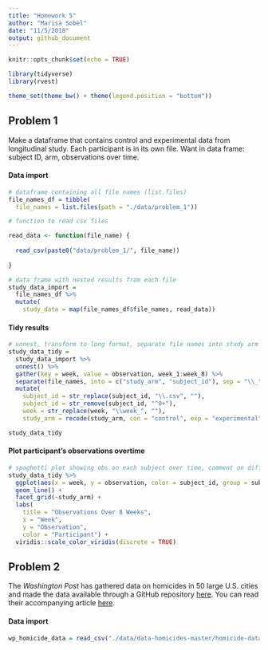 ```yaml
---
title: "Homework 5"
author: "Marisa Sobel"
date: "11/5/2018"
output: github_document
---
```


```r
knitr::opts_chunk$set(echo = TRUE)

library(tidyverse)
library(rvest)

theme_set(theme_bw() + theme(legend.position = "bottom"))
```

## Problem 1

Make a dataframe that contains control and experimental data from longitudinal study. Each participant is in its own file. Want in data frame: subject ID, arm, observations over time. 

#### Data import

```r
# dataframe containing all file names (list.files)
file_names_df = tibble(
  file_names = list.files(path = "./data/problem_1"))

# function to read csv files

read_data <- function(file_name) {
  
  read_csv(paste0("data/problem_1/", file_name))
  
}

# data frame with nested results from each file 
study_data_import = 
  file_names_df %>% 
  mutate(
    study_data = map(file_names_df$file_names, read_data))
```

#### Tidy results 

```r
# unnest, transform to long format, separate file names into study arm and subject ID
study_data_tidy = 
  study_data_import %>% 
  unnest() %>% 
  gather(key = week, value = observation, week_1:week_8) %>% 
  separate(file_names, into = c("study_arm", "subject_id"), sep = "\\_") %>% 
  mutate(
    subject_id = str_replace(subject_id, "\\.csv", ""),
    subject_id = str_remove(subject_id, "^0+"), 
    week = str_replace(week, "\\week_", ""), 
    study_arm = recode(study_arm, con = "control", exp = "experimental")) 

study_data_tidy
```

#### Plot participant's observations overtime 

```r
# spaghetti plot showing obs on each subject over time, comment on differences 
study_data_tidy %>% 
  ggplot(aes(x = week, y = observation, color = subject_id, group = subject_id)) + 
  geom_line() +
  facet_grid(~study_arm) +
  labs(
    title = "Observations Over 8 Weeks", 
    x = "Week", 
    y = "Observation", 
    color = "Participant") + 
  viridis::scale_color_viridis(discrete = TRUE)
```

## Problem 2

The *Washington Post* has gathered data on homicides in 50 large U.S. cities and made the data available through a GitHub repository [here](https://github.com/washingtonpost/data-homicides). You can read their accompanying article [here](https://www.washingtonpost.com/graphics/2018/investigations/where-murders-go-unsolved/). 

#### Data import

```r
wp_homicide_data = read_csv("./data/data-homicides-master/homicide-data.csv")
```





